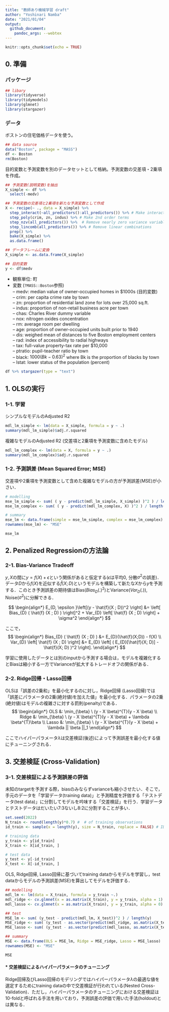 ```yaml
---
title: "教師あり機械学習 draft"
author: "Yoshinari Namba"
date: "2021/01/04"
output: 
  github_document: 
    pandoc_args: --webtex
---
```


```r
knitr::opts_chunk$set(echo = TRUE)
```



## 0. 準備
### パッケージ
```r
## libary
library(tidyverse)
library(tidymodels)
library(glmnet)
library(stargazer)
```


### データ
ボストンの住宅価格データを使う。
```r
## data source
data("Boston", package = "MASS")
df <- Boston
rm(Boston)
```

目的変数と予測変数を別のデータセットとして格納。予測変数の交差項・2乗項を作成。
```r
## 予測変数(説明変数)を抽出
X_simple <- df %>% 
  select(-medv)

## 予測変数の交差項と2乗項を新たな予測変数として作成
X <- recipe(~ ., data = X_simple) %>%
  step_interact(~all_predictors():all_predictors()) %>% # Make interactions
  step_poly(crim, zn, indus) %>% # Make 2nd order terms
  step_nzv(all_predictors()) %>%  # Remove nearly zero variance variables
  step_lincomb(all_predictors()) %>% # Remove linear combinations
  prep() %>% 
  bake(X_simple) %>% 
  as.data.frame()

## データフレームに変換
X_simple <- as.data.frame(X_simple)

## 目的変数
y <- df$medv

```
- 観察単位: 町
- 変数 (`?MASS::Boston`参照)   
-- medv: median value of owner-occupied homes in \$1000s (目的変数)   
-- crim: per capita crime rate by town  
-- zn: proportion of residential land zone for lots over 25,000 sq.ft.  
-- indus: proportion of non-retail business acre per town  
-- chas: Charles River dummy variable  
-- nox: nitrogen oxides concentration  
-- rm: average room per dwelling  
-- age: proportion of owner-occupied units built prior to 1940  
-- dis: weighed mean of distances to five Boston employment centers  
-- rad: index of accessibility to radial highways  
-- tax: full-value property-tax rate per \$10,000  
-- ptratio: pupil-teacher ratio by town  
-- black: $1000(Bk - 0.63)^2$ where Bk is the proportion of blacks by town  
-- lstat: lower status of the population (percent)  


```r
df %>% stargazer(type = "text")
```

  

## 1. OLSの実行

### 1-1. 学習
シンプルなモデルのAdjusted R2
```r
mdl_lm_simple <- lm(data = X_simple, formula = y ~ .)
summary(mdl_lm_simple)$adj.r.squared
```


複雑なモデルのAdjusted R2 (交差項と2乗項を予測変数に含めたモデル)
```r
mdl_lm_complex <- lm(data = X, formula = y ~ .)
summary(mdl_lm_complex)$adj.r.squared
```

### 1-2. 予測誤差 (Mean Squared Error; MSE)
交差項や2乗項を予測変数として含めた複雑なモデルの方が予測誤差(MSE)が小さい．
```r
# modelling
mse_lm_simple <- sum( ( y - predict(mdl_lm_simple, X_simple) )^2 ) / length(y)
mse_lm_complex <- sum( ( y - predict(mdl_lm_complex, X) )^2 ) / length(y)

# summary
mse_lm <- data.frame(simple = mse_lm_simple, complex = mse_lm_complex)
rownames(mse_lm) <- "MSE"

mse_lm
```

  

## 2. Penalized Regressionの方法論

### 2-1. Bias-Variance Tradeoff

$y,X$の間に$y=f(X)+\epsilon$という関係があると仮定する($\epsilon$は平均$0$, 分散$\sigma^2$の誤差)．データ$D$から$f(X)$を近似する$\hat{f}(X; D)$というモデルを構築して新たな$X$から$y$を予測する．このとき予測誤差の期待値はBias($Bias_D(.)^2$)とVariance($Var_{D}(.)$), Noise($\sigma^2$)に分解できる．

$$
\begin{align*}
  E_{D, \epsilon }\left[(y - \hat{f}(X ; D))^2 \right] &= \left[ Bias_{D} ( \hat{f} (X ; D) ) \right]^2 +  Var_{D} \left[ \hat{f} (X ; D) \right] + \sigma^2
\end{align*}
$$

ここで，
$$
\begin{align*}
  Bias_{D} ( \hat{f} (X ; D) ) 
  &= E_{D}(\hat{f}(X;D)) - f(X) \\
  Var_{D} \left[ \hat{f} (X ; D) \right]
  &= E_{D} \left[ ( E_{D}[\hat{f}(X; D)] - \hat{f}(X; D) )^2 \right].
\end{align*}
$$

学習に使用したデータとは別のinputから予測する場合は，モデルを複雑化するとBiasは縮小する一方でVarianceが拡大するトレードオフの関係がある．


### 2-2. Ridge回帰・Lasso回帰

OLSは「誤差の2乗和」を最小化するのに対し，Ridge回帰 (Lasso回帰)では「誤差にパラメータの2乗(絶対値)を加えた値」を最小化する．パラメータの2乗(絶対値)はモデルの複雑さに対する罰則(penalty)である．
$$
\begin{align*}
  OLS &: \min_{\beta} \  (y - X \beta)^{T}(y - X \beta) \\
  Ridge &: \min_{\beta} \  (y - X \beta)^{T}(y - X \beta) + \lambda \beta^{T}\beta \\
  Lasso &: \min_{\beta} \  (y - X \beta)^{T}(y - X \beta) + \lambda || \beta ||_1
\end{align*}
$$

ここでハイパーパラメータ$\lambda$は交差検証(後述)によって予測誤差を最小化する値にチューニングされる．


## 3. 交差検証 (Cross-Validation)

### 3-1. 交差検証による予測誤差の評価
未知のtargetを予測する際，biasのみならずvarianceも縮小させたい．そこで，手元のデータを「学習データ(training data)」と予測精度を評価する「テストデータ(test data)」に分割してモデルを吟味する「交差検証」を行う．学習データとテストデータはだいたい7:3ないし8:2に分割することが多い．
```r
set.seed(2022)
N_train <- round(length(y)*0.7) #  # of training observations 
id_train <- sample(x = length(y), size = N_train, replace = FALSE) # IDs of training observations

# training data
y_train <- y[id_train]
X_train <- X[id_train, ]

# test data
y_test <- y[-id_train]
X_test <- X[-id_train, ]

```

OLS, Ridge回帰, Lasso回帰に基づいてtraining dataからモデルを学習し，test dataからモデルの予測誤差(MSE)を算出してモデルを評価する．
```r
## modelling
mdl_lm <- lm(data = X_train, formula = y_train ~.)
mdl_ridge <- cv.glmnet(x = as.matrix(X_train), y = y_train, alpha = 1)
mdl_lasso <- cv.glmnet(x = as.matrix(X_train), y = y_train, alpha = 0)

## test
MSE_lm <- sum( (y_test - predict(mdl_lm, X_test))^2 ) / length(y)
MSE_ridge <- sum( (y_test - as.vector(predict(mdl_ridge, as.matrix(X_test))))^2 ) / length(y)
MSE_lasso <- sum( (y_test - as.vector(predict(mdl_lasso, as.matrix(X_test))))^2 ) / length(y)

## summary
MSE <- data.frame(OLS = MSE_lm, Ridge = MSE_ridge, Lasso = MSE_lasso)
rownames(MSE) <- "MSE"

MSE

```


#### \* 交差検証によるハイパーパラメータのチューニング
Ridge回帰及びLasso回帰のモデリングではハイパーパラメータ$\lambda$の最適な値を選定するためにtraining dataの中で交差検証が行われている(Nested Cross-Validation)．ただし，ハイパーパラメータのチューニングにおける交差検証は10-foldと呼ばれる手法を用いており，予測誤差の評価で用いた手法(holdout)とは異なる．


